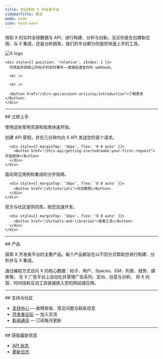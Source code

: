 ```yaml
---
title: 欢迎来到 X 开发者平台
sidebarTitle: 概览
mode: wide
icon: hand-wave
---
```



借助 X 的实时全球数据与 API，进行构建、分析与创新。无论你是在创建新应用、与 X 集成，还是分析趋势，我们的平台都为你提供快速上手的工具。

<Card title="过滤流 Webhook：现已可用" icon="bolt" iconType="solid">
  <div
    style={{
position: 'relative',
minHeight: '90px'
}}
  >
    <div
      style={{
position: 'absolute',
top: '25%',
left: '85%',
transform: 'translate(-50%, -50%)',
opacity: 0.10,
zIndex: 0,
width: '40%',
maxWidth: '320px',
pointerEvents: 'none',
filter: 'grayscale(1)'
}}
    >
      <img src="/logo/logo.svg" alt="X logo" style={{ width: '100%' }} />
    </div>

    <div style={{ position: 'relative', zIndex: 1 }}>
      可筛选并获取公开帖子的实时事件——直接投递至你的 webhook。

      <br />

      <br />

      <Button href="/zh/x-api/account-activity/introduction">了解更多</Button>
    </div>
  </div>
</Card>

---

<div id="jump-right-in">
  ## 立即上手
</div>

使用这些常用资源和指南快速开始。

<div className="grid md:grid-cols-3 gap-6 my-8">
  <Card title="Quickstart" icon="rocket" iconType="solid" href="/zh/x-api/getting-started/make-your-first-request">
    <div style={{ minHeight: '120px', display: 'flex', flexDirection: 'column' }}>
      <div style={{ flex: '1 1 auto' }}>
        创建 API 密钥，并在几分钟内向 X API 发送您的首个请求。
      </div>

      <div style={{ marginTop: '16px', flex: '0 0 auto' }}>
        <Button href="/zh/x-api/getting-started/make-your-first-request">开始使用</Button>
      </div>
    </div>
  </Card>

  <Card title="Tutorials" icon="book" iconType="solid" href="/zh/tutorials">
    <div style={{ minHeight: '120px', display: 'flex', flexDirection: 'column' }}>
      <div style={{ flex: '1 1 auto' }}>
        面向常见用例和集成的分步指南。
      </div>

      <div style={{ marginTop: '16px', flex: '0 0 auto' }}>
        <Button href="/zh/tutorials">浏览教程</Button>
      </div>
    </div>
  </Card>

  <Card title="Tools & SDKs" icon="toolbox" iconType="solid" href="/zh/tools-and-libraries">
    <div style={{ minHeight: '120px', display: 'flex', flexDirection: 'column' }}>
      <div style={{ flex: '1 1 auto' }}>
        官方与社区提供的库，助您加速开发。
      </div>

      <div style={{ marginTop: '16px', flex: '0 0 auto' }}>
        <Button href="/zh/tools-and-libraries">查看工具</Button>
      </div>
    </div>
  </Card>
</div>

---

<div id="products">
  ## 产品
</div>

探索 X 开发者平台的主要产品。每个产品都旨在以不同方式帮助您进行构建、分析并与 X 集成。

<CardGroup cols={3}>
  <Card title="X API" icon="square-x-twitter" iconType="solid" href="/zh/x-api/introduction">
    通过编程方式访问 X 的核心数据：帖子、用户、Spaces、DM、列表、趋势、媒体等。
  </Card>

  <Card title="X Ads API" icon="rectangle-ad" iconType="solid" href="/zh/x-ads-api/introduction">
    在 X 广告平台上自动化并管理广告系列、定向、创意与分析。
  </Card>

  <Card title="X for Websites" icon="laptop-code" iconType="solid" href="https://developer.x.com/en/docs/twitter-for-websites.html">
    将 X 内容、时间线和互动工具直接嵌入您的网站或应用。
  </Card>
</CardGroup>

---

<div id="support-community">
  ## 支持与社区
</div>

- [支持中心](https://developer.x.com/en/support) — 故障排查、常见问题与联系信息
- [开发者论坛](https://devcommunity.x.com) — 加入交流
- [新闻通讯](https://docs.x.com/zh/resources/newsletter) — 订阅每月更新

---

<div id="stay-informed">
  ## 获取最新信息
</div>

- [API 状态](https://docs.x.com/zh/status)
- [更新日志](https://docs.x.com/zh/changelog)